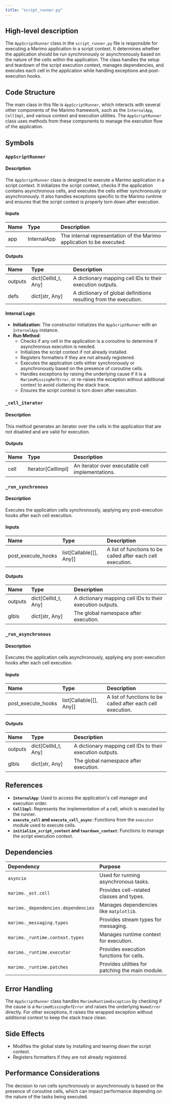 ```yaml
---
title: "script_runner.py"
---
```


## High-level description

The `AppScriptRunner` class in the `script_runner.py` file is responsible for executing a Marimo application in a script context. It determines whether the application should be run synchronously or asynchronously based on the nature of the cells within the application. The class handles the setup and teardown of the script execution context, manages dependencies, and executes each cell in the application while handling exceptions and post-execution hooks.

## Code Structure

The main class in this file is `AppScriptRunner`, which interacts with several other components of the Marimo framework, such as the `InternalApp`, `CellImpl`, and various context and execution utilities. The `AppScriptRunner` class uses methods from these components to manage the execution flow of the application.

## Symbols

### `AppScriptRunner`
#### Description
The `AppScriptRunner` class is designed to execute a Marimo application in a script context. It initializes the script context, checks if the application contains asynchronous cells, and executes the cells either synchronously or asynchronously. It also handles exceptions specific to the Marimo runtime and ensures that the script context is properly torn down after execution.

#### Inputs
| Name | Type | Description |
|:-----|:-----|:------------|
| app | InternalApp | The internal representation of the Marimo application to be executed. |

#### Outputs
| Name | Type | Description |
|:-----|:-----|:------------|
| outputs | dict[CellId_t, Any] | A dictionary mapping cell IDs to their execution outputs. |
| defs | dict[str, Any] | A dictionary of global definitions resulting from the execution. |

#### Internal Logic
- **Initialization**: The constructor initializes the `AppScriptRunner` with an `InternalApp` instance.
- **Run Method**: 
  - Checks if any cell in the application is a coroutine to determine if asynchronous execution is needed.
  - Initializes the script context if not already installed.
  - Registers formatters if they are not already registered.
  - Executes the application cells either synchronously or asynchronously based on the presence of coroutine cells.
  - Handles exceptions by raising the underlying cause if it is a `MarimoMissingRefError`, or re-raises the exception without additional context to avoid cluttering the stack trace.
  - Ensures the script context is torn down after execution.

### `_cell_iterator`
#### Description
This method generates an iterator over the cells in the application that are not disabled and are valid for execution.

#### Outputs
| Name | Type | Description |
|:-----|:-----|:------------|
| cell | Iterator[CellImpl] | An iterator over executable cell implementations. |

### `_run_synchronous`
#### Description
Executes the application cells synchronously, applying any post-execution hooks after each cell execution.

#### Inputs
| Name | Type | Description |
|:-----|:-----|:------------|
| post_execute_hooks | list[Callable[[], Any]] | A list of functions to be called after each cell execution. |

#### Outputs
| Name | Type | Description |
|:-----|:-----|:------------|
| outputs | dict[CellId_t, Any] | A dictionary mapping cell IDs to their execution outputs. |
| glbls | dict[str, Any] | The global namespace after execution. |

### `_run_asynchronous`
#### Description
Executes the application cells asynchronously, applying any post-execution hooks after each cell execution.

#### Inputs
| Name | Type | Description |
|:-----|:-----|:------------|
| post_execute_hooks | list[Callable[[], Any]] | A list of functions to be called after each cell execution. |

#### Outputs
| Name | Type | Description |
|:-----|:-----|:------------|
| outputs | dict[CellId_t, Any] | A dictionary mapping cell IDs to their execution outputs. |
| glbls | dict[str, Any] | The global namespace after execution. |

## References

- **`InternalApp`**: Used to access the application's cell manager and execution order.
- **`CellImpl`**: Represents the implementation of a cell, which is executed by the runner.
- **`execute_cell` and `execute_cell_async`**: Functions from the `executor` module used to execute cells.
- **`initialize_script_context` and `teardown_context`**: Functions to manage the script execution context.

## Dependencies

| Dependency | Purpose |
|:-----------|:--------|
| `asyncio` | Used for running asynchronous tasks. |
| `marimo._ast.cell` | Provides cell-related classes and types. |
| `marimo._dependencies.dependencies` | Manages dependencies like `matplotlib`. |
| `marimo._messaging.types` | Provides stream types for messaging. |
| `marimo._runtime.context.types` | Manages runtime context for execution. |
| `marimo._runtime.executor` | Provides execution functions for cells. |
| `marimo._runtime.patches` | Provides utilities for patching the main module. |

## Error Handling

The `AppScriptRunner` class handles `MarimoRuntimeException` by checking if the cause is a `MarimoMissingRefError` and raises the underlying `NameError` directly. For other exceptions, it raises the wrapped exception without additional context to keep the stack trace clean.

## Side Effects

- Modifies the global state by installing and tearing down the script context.
- Registers formatters if they are not already registered.

## Performance Considerations

The decision to run cells synchronously or asynchronously is based on the presence of coroutine cells, which can impact performance depending on the nature of the tasks being executed.